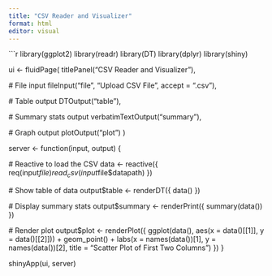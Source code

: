 ```yaml
---
title: "CSV Reader and Visualizer"
format: html
editor: visual
---
```


<!--
install.packages("shiny")
install.packages("ggplot2")
install.packages("readr")
install.packages("DT")
install.packages("dplyr")
# Run Quarto Document: Run the Quarto document as a web app using:

# bash
quarto render app.qmd --to html --serve
-->

```r
library(ggplot2)
library(readr)
library(DT)
library(dplyr)
library(shiny)

ui <- fluidPage(
  titlePanel("CSV Reader and Visualizer"),
  
  # File input
  fileInput("file", "Upload CSV File", accept = ".csv"),
  
  # Table output
  DTOutput("table"),
  
  # Summary stats output
  verbatimTextOutput("summary"),
  
  # Graph output
  plotOutput("plot")
)

server <- function(input, output) {
  
  # Reactive to load the CSV
  data <- reactive({
    req(input$file)
    read_csv(input$file$datapath)
  })
  
  # Show table of data
  output$table <- renderDT({
    data()
  })
  
  # Display summary stats
  output$summary <- renderPrint({
    summary(data())
  })
  
  # Render plot
  output$plot <- renderPlot({
    ggplot(data(), aes(x = data()[[1]], y = data()[[2]])) +
      geom_point() +
      labs(x = names(data())[1], y = names(data())[2], title = "Scatter Plot of First Two Columns")
  })
}

shinyApp(ui, server)
